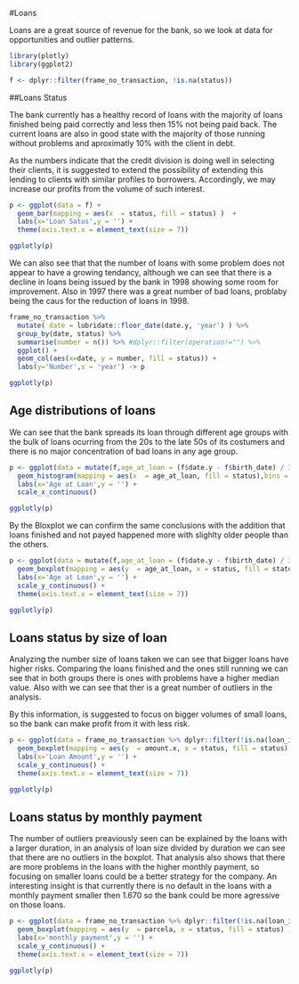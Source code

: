 #Loans

Loans are a great source of revenue for the bank, so we look at data for opportunities and outlier patterns.

```r

library(plotly)
library(ggplot2)

f <- dplyr::filter(frame_no_transaction, !is.na(status))

```

##Loans Status

The bank currently has a healthy record of loans with the majority of loans finished being paid correctly and less then 15% not being paid back. The current loans are also in good state with the majority of those running without problems and aproximatly 10% with the client in debt.

As the numbers indicate that the credit division is doing well in selecting their clients, it is suggested to extend the possibility of extending this lending to clients with similar profiles to borrowers. Accordingly, we may increase our profits from the volume of such interest.

```r


p <- ggplot(data = f) +
  geom_bar(mapping = aes(x  = status, fill = status) )  +
  labs(x='Loan Satus',y = '') + 
  theme(axis.text.x = element_text(size = 7))

ggplotly(p)


```

We can also see that that the number of loans with some problem does not appear to have a growing tendancy, although we can see that there is a decline in loans being issued by the bank in 1998 showing some room for improvement. Also in 1997 there was a great number of bad loans, problaby being the caus for the reduction of loans in 1998.

```r


frame_no_transaction %>% 
  mutate( date = lubridate::floor_date(date.y, 'year') ) %>% 
  group_by(date, status) %>% 
  summarise(number = n()) %>% #dplyr::filter(operation!="") %>%
  ggplot() +
  geom_col(aes(x=date, y = number, fill = status)) +
  labs(y='Number',x = 'year') -> p

ggplotly(p)

```

## Age distributions of loans

We can see that the bank spreads its loan through different age groups with the bulk of loans ocurring from the 20s to the late 50s of its costumers and there is no major concentration of bad loans in any age group.

```r


p <- ggplot(data = mutate(f,age_at_loan = (f$date.y - f$birth_date) / 365)) +
  geom_histogram(mapping = aes(x  = age_at_loan, fill = status),bins = 10, )  +
  labs(x='Age at Loan',y = '') +
  scale_x_continuous()

ggplotly(p)


```

By the Bloxplot we can confirm the same conclusions with the addition that loans finished and not payed happened more with slighlty older people than the others.

```r




p <- ggplot(data = mutate(f,age_at_loan = (f$date.y - f$birth_date) / 365)) +
  geom_boxplot(mapping = aes(y  = age_at_loan, x = status, fill = status),bins = 10, )  +
  labs(x='Age at Loan',y = '') +
  scale_y_continuous() + 
  theme(axis.text.x = element_text(size = 7))

ggplotly(p)


```



## Loans status by size of loan

Analyzing the number size of loans taken we can see that bigger loans have higher risks. Comparing the loans finished and the ones still running we can see that in both groups there is ones with problems have a higher median value. Also with we can see that ther is a great number of outliers in the analysis.

By this information, is suggested to focus on bigger volumes of small loans, so the bank can make profit from it with less risk.

```r

p <- ggplot(data = frame_no_transaction %>% dplyr::filter(!is.na(loan_id))) +
  geom_boxplot(mapping = aes(y  = amount.x, x = status, fill = status) )  +
  labs(x='Loan Amount',y = '') +
  scale_y_continuous() + 
  theme(axis.text.x = element_text(size = 7))

ggplotly(p)
```

## Loans status by monthly payment

The number of outliers preaviously seen can be explained by the loans with a larger duration, in an analysis of loan size divided by duration we can see that there are no outliers in the boxplot. That analysis also shows that there are more problems in the loans with the higher monthly payment, so focusing on smaller loans could be a better strategy for the company. An interesting insight is that currently there is no default in the loans with a monthly payment smaller then 1.670 so the bank could be more agressive on those loans.

```r

p <- ggplot(data = frame_no_transaction %>% dplyr::filter(!is.na(loan_id)) %>% mutate(parcela = amount.x/duration)) +
  geom_boxplot(mapping = aes(y  = parcela, x = status, fill = status) )  +
  labs(x='monthly payment',y = '') +
  scale_y_continuous() + 
  theme(axis.text.x = element_text(size = 7))

ggplotly(p)
```




















